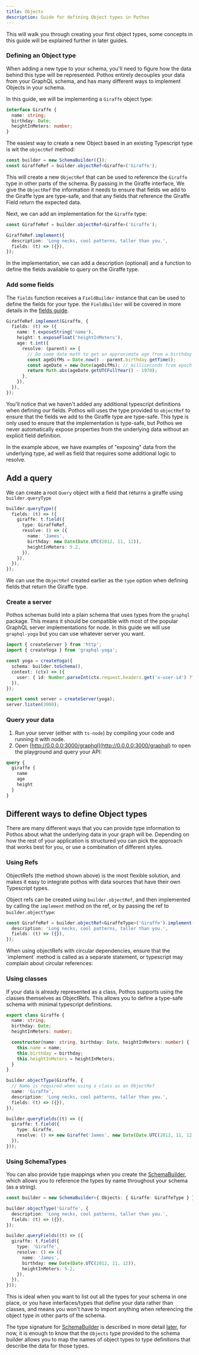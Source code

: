 ```yaml
---
title: Objects
description: Guide for defining Object types in Pothos
---
```


This will walk you through creating your first object types, some concepts in this guide will be
explained further in later guides.

### Defining an Object type

When adding a new type to your schema, you'll need to figure how the data behind this type will be
represented. Pothos entirely decouples your data from your GraphQL schema, and has many different
ways to implement Objects in your schema.

In this guide, we will be implementing a `Giraffe` object type:

```typescript
interface Giraffe {
  name: string;
  birthday: Date;
  heightInMeters: number;
}
```

The easiest way to create a new Object based in an existing Typescript type is wit the `objectRef`
method:

```typescript
const builder = new SchemaBuilder({});
const GiraffeRef = builder.objectRef<Giraffe>('Giraffe');
```

This will create a new `ObjectRef` that can be used to reference the `Giraffe` type in other parts
of the schema. By passing in the Giraffe interface, We give the `ObjectRef` the information it needs
to ensure that fields we add to the Giraffe type are type-safe, and that any fields that reference
the Giraffe Field return the expected data.

Next, we can add an implementation for the `Giraffe` type:

```typescript
const GiraffeRef = builder.objectRef<Giraffe>('Giraffe');

GiraffeRef.implement({
  description: 'Long necks, cool patterns, taller than you.',
  fields: (t) => ({}),
});
```

In the implementation, we can add a description (optional) and a function to define the fields
available to query on the Giraffe type.

### Add some fields

The `fields` function receives a `FieldBuilder` instance that can be used to define the fields for
your type. the `FieldBuilder` will be covered in more details in the [fields guide](./fields).

```typescript
GiraffeRef.implement(Giraffe, {
  fields: (t) => ({
    name: t.exposeString('name'),
    height: t.exposeFloat('heightInMeters'),
    age: t.int({
      resolve: (parent) => {
        // Do some date math to get an approximate age from a birthday
        const ageDifMs = Date.now() - parent.birthday.getTime();
        const ageDate = new Date(ageDifMs); // milliseconds from epoch
        return Math.abs(ageDate.getUTCFullYear() - 1970);
      },
    }),
  }),
});
```

You'll notice that we haven't added any additional typescript definitions when defining our fields.
Pothos will uses the type provided to `objectRef` to ensure that the fields we add to the Giraffe
type are type-safe. This type is only used to ensure that the implementation is type-safe, but
Pothos we never automatically expose properties from the underlying data without an explicit field
definition.

In the example above, we have examples of "exposing" data from the underlying type, ad well as field
that requires some additional logic to resolve.

## Add a query

We can create a root `Query` object with a field that returns a giraffe using `builder.queryType`

```typescript
builder.queryType({
  fields: (t) => ({
    giraffe: t.field({
      type: GiraffeRef,
      resolve: () => ({
        name: 'James',
        birthday: new Date(Date.UTC(2012, 11, 12)),
        heightInMeters: 5.2,
      }),
    }),
  }),
});
```

We can use the `ObjectRef` created earlier as the `type` option when defining fields that return the
Giraffe type.

### Create a server

Pothos schemas build into a plain schema that uses types from the `graphql` package. This means it
should be compatible with most of the popular GraphQL server implementations for node. In this guide
we will use `graphql-yoga` but you can use whatever server you want.

```typescript
import { createServer } from 'http';
import { createYoga } from 'graphql-yoga';

const yoga = createYoga({
  schema: builder.toSchema(),
  context: (ctx) => ({
    user: { id: Number.parseInt(ctx.request.headers.get('x-user-id') ?? '1', 10) },
  }),
});

export const server = createServer(yoga);
server.listen(3000);
```

### Query your data

1. Run your server (either with `ts-node`) by compiling your code and running it with node.
2. Open [http://0.0.0.0:3000/graphql](http://0.0.0.0:3000/graphql) to open the playground and query
   your API:

```graphql
query {
  giraffe {
    name
    age
    height
  }
}
```

## Different ways to define Object types

There are many different ways that you can provide type information to Pothos about what the
underlying data in your graph will be. Depending on how the rest of your application is structured
you can pick the approach that works best for you, or use a combination of different styles.

### Using Refs

ObjectRefs (the method shown above) is the most flexible solution, and makes it easy to integrate
pothos with data sources that have their own Typescript types.

Object refs can be created using `builder.objectRef`, and then implemented by calling the
`implement` method on the ref, or by passing the ref to `builder.objectType`:

```typescript
const GiraffeRef = builder.objectRef<GiraffeType>('Giraffe').implement({
  description: 'Long necks, cool patterns, taller than you.',
  fields: (t) => ({}),
});
```


<Callout type="warn">
  When using objectRefs with circular dependencies, ensure that the `implement` method is called as
  a separate statement, or typescript may complain about circular references:
</Callout>

### Using classes

If your data is already represented as a class, Pothos supports using the classes themselves as
ObjectRefs. This allows you to define a type-safe schema with minimal typescript definitions.

```typescript
export class Giraffe {
  name: string;
  birthday: Date;
  heightInMeters: number;

  constructor(name: string, birthday: Date, heightInMeters: number) {
    this.name = name;
    this.birthday = birthday;
    this.heightInMeters = heightInMeters;
  }
}

builder.objectType(Giraffe, {
  // Name is required when using a class as an ObjectRef
  name: 'Giraffe',
  description: 'Long necks, cool patterns, taller than you.',
  fields: (t) => ({}),
});

builder.queryFields((t) => ({
  giraffe: t.field({
    type: Giraffe,
    resolve: () => new Giraffe('James', new Date(Date.UTC(2012, 11, 12)), 5.2),
  }),
}));
```

### Using SchemaTypes

You can also provide type mappings when you create the [SchemaBuilder](./schema-builder), which
allows you to reference the types by name throughout your schema (as a string).

```typescript
const builder = new SchemaBuilder<{ Objects: { Giraffe: GiraffeType } }>({});

builder.objectType('Giraffe', {
  description: 'Long necks, cool patterns, taller than you.',
  fields: (t) => ({}),
});

builder.queryFields((t) => ({
  giraffe: t.field({
    type: 'Giraffe',
    resolve: () => ({
      name: 'James',
      birthday: new Date(Date.UTC(2012, 11, 12)),
      heightInMeters: 5.2,
    }),
  }),
}));
```

This is ideal when you want to list out all the types for your schema in one place, or you have
interfaces/types that define your data rather than classes, and means you won't have to import
anything when referencing the object type in other parts of the schema.

The type signature for [SchemaBuilder](../api/schema-builder) is described in more detail
[later](../api/schema-builder), for now, it is enough to know that the `Objects` type provided to
the schema builder allows you to map the names of object types to type definitions that describe the
data for those types.
